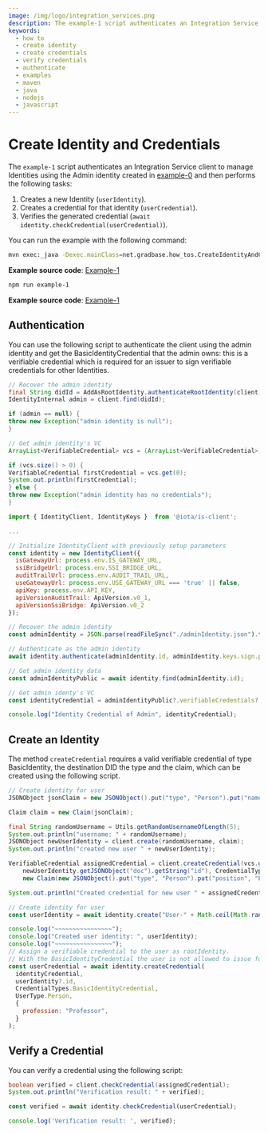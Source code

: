 ```yaml
---
image: /img/logo/integration_services.png
description: The example-1 script authenticates an Integration Service client to manage Identities using the Admin identity created in example-0 and then creates a new Identity, creates a credential for that identity, and verifies the generated credential.
keywords:
  - how to
  - create identity
  - create credentials
  - verify credentials
  - authenticate
  - examples
  - maven
  - java
  - nodejs
  - javascript
---
```



# Create Identity and Credentials

The `example-1` script authenticates an Integration Service client to manage Identities using the Admin identity
created in [example-0](./run-how-tos.mdx) and then performs the following tasks:

1. Creates a new Identity (`userIdentity`).
2. Creates a credential for that identity (`userCredential`).
3. Verifies the generated credential (`await identity.checkCredential(userCredential)`).

You can run the example with the following command:

<Tabs groupId="language" queryString>
<TabItem value="java" label="Java">

```bash
mvn exec:_java -Dexec.mainClass=net.gradbase.how_tos.CreateIdentityAndCredential
```

**Example source code**: [Example-1](https://github.com/albydeca/iota-is-sdk/blob/main/examples/src/main/java/net/gradbase/examples/CreateIdentityAndCredential.java)

</TabItem>
<TabItem value="typescript-node" label="Typescript (Node.js)">

```bash
npm run example-1
```

**Example source code**: [Example-1](https://github.com/iotaledger/integration-services/blob/master/clients/client-sdk/examples/1-CreateIdentityAndCredential.ts)

</TabItem>
</Tabs>

## Authentication

You can use the following script to authenticate the client using the admin identity and get the
BasicIdentityCredential that the admin owns: this is a verifiable credential
which is required for an issuer to sign verifiable credentials for other Identities.

<Tabs groupId="language" queryString>
<TabItem value="java" label="Java">

```java
// Recover the admin identity
final String didId = AddAsRootIdentity.authenticateRootIdentity(client);
IdentityInternal admin = client.find(didId);

if (admin == null) {
throw new Exception("admin identity is null");
}

// Get admin identity's VC
ArrayList<VerifiableCredential> vcs = (ArrayList<VerifiableCredential>) admin.getVerifiableCredentials();

if (vcs.size() > 0) {
VerifiableCredential firstCredential = vcs.get(0);
System.out.println(firstCredential);
} else {
throw new Exception("admin identity has no credentials");
}

```

</TabItem>
<TabItem value="typescript-node" label="Typescript (Node.js)">

```js
import { IdentityClient, IdentityKeys }  from '@iota/is-client';

...

// Initialize IdentityClient with previously setup parameters
const identity = new IdentityClient({
  isGatewayUrl: process.env.IS_GATEWAY_URL,
  ssiBridgeUrl: process.env.SSI_BRIDGE_URL,
  auditTrailUrl: process.env.AUDIT_TRAIL_URL,
  useGatewayUrl: process.env.USE_GATEWAY_URL === 'true' || false,
  apiKey: process.env.API_KEY,
  apiVersionAuditTrail: ApiVersion.v0_1,
  apiVersionSsiBridge: ApiVersion.v0_2
});

// Recover the admin identity
const adminIdentity = JSON.parse(readFileSync("./adminIdentity.json").toString()) as IdentityKeys;

// Authenticate as the admin identity
await identity.authenticate(adminIdentity.id, adminIdentity.keys.sign.private);

// Get admin identity data
const adminIdentityPublic = await identity.find(adminIdentity.id);

// Get admin identy's VC
const identityCredential = adminIdentityPublic?.verifiableCredentials?.[0];

console.log("Identity Credential of Admin", identityCredential);
```

</TabItem>
</Tabs>

## Create an Identity

The method `createCredential` requires a valid verifiable credential of type
BasicIdentity, the destination DID the type and the claim, which can be created using the following script.

<Tabs groupId="language" queryString>
<TabItem value="java" label="Java">

```java
// Create identity for user
JSONObject jsonClaim = new JSONObject().put("type", "Person").put("name", "randomName");

Claim claim = new Claim(jsonClaim);

final String randomUsername = Utils.getRandomUsernameOfLength(5);
System.out.println("username: " + randomUsername);
JSONObject newUserIdentity = client.create(randomUsername, claim);
System.out.println("created new user " + newUserIdentity);

VerifiableCredential assignedCredential = client.createCredential(vcs.get(0),
    newUserIdentity.getJSONObject("doc").getString("id"), CredentialType.BASIC_IDENTITY,
    new Claim(new JSONObject().put("type", "Person").put("position", "Professor")));

System.out.println("Created credential for new user " + assignedCredential.toString());
```

</TabItem>
<TabItem value="typescript-node" label="Typescript (Node.js)">

```js
// Create identity for user
const userIdentity = await identity.create("User-" + Math.ceil(Math.random() * 100000);

console.log("~~~~~~~~~~~~~~~~");
console.log("Created user identity: ", userIdentity);
console.log("~~~~~~~~~~~~~~~~");
// Assign a verifiable credential to the user as rootIdentity.
// With the BasicIdentityCredential the user is not allowed to issue further credentials
const userCredential = await identity.createCredential(
  identityCredential,
  userIdentity?.id,
  CredentialTypes.BasicIdentityCredential,
  UserType.Person,
  {
    profession: "Professor",
  }
);
```

</TabItem>
</Tabs>

## Verify a Credential

You can verify a credential using the following script:

<Tabs groupId="language" queryString>
<TabItem value="java" label="Java">

```java
boolean verified = client.checkCredential(assignedCredential);
System.out.println("Verification result: " + verified);
```

</TabItem>
<TabItem value="typescript-node" label="Typescript (Node.js)">

```js
const verified = await identity.checkCredential(userCredential);

console.log('Verification result: ', verified);
```

</TabItem>
</Tabs>
